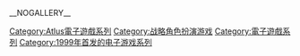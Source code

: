 {{cat main}}

{{DEFAULTSORT:Growlanser}}
[[Category:Atlus電子遊戲系列|Category:Atlus電子遊戲系列]]
[[Category:战略角色扮演游戏|Category:战略角色扮演游戏]]
[[Category:電子遊戲系列|Category:電子遊戲系列]]
[[Category:1999年首发的电子游戏系列|Category:1999年首发的电子游戏系列]]

__NOGALLERY__